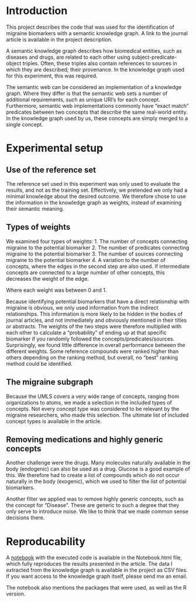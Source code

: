 # Introduction

This project describes the code that was used for the identification of migraine biomarkers with a semantic knowledge graph.
A link to the journal article is available in the project description. 

A semantic knowledge graph describes how biomedical entities, such as diseases and drugs, are related to each other using subject-predicate-object triples. 
Often, these triples also contain references to sources in which they are described; their provenance. 
In the knowledge graph used for this experiment, this was required. 

The semantic web can be considered an implementation of a knowledge graph. 
Where they differ is that the semantic web sets a number of additional requirements, such as unique URI's for each concept. 
Furthermore, semantic web implementations commonly have "exact match" predicates between two concepts that describe the same real-world entity. 
In the knowledge graph used by us, these concepts are simply merged to a single concept.

# Experimental setup

## Use of the reference set

The reference set used in this experiment was only used to evaluate the results, and not as the training set. 
Effectively, we pretended we only had a minimal knowledge about the desired outcome. 
We therefore chose to use the information in the knowledge graph as weights, instead of examining their semantic meaning. 

## Types of weights

We examined four types of weights: 
1. The number of concepts connecting migraine to the potential biomarker
2. The number of predicates connecting migraine to the potential biomarker
3. The number of sources connecting migraine to the potential biomarker
4. A variation to the number of concepts, where the edges in the second step are also used. If intermediate concepts are connected to a large number of other concepts, this decreases the weight of the edge. 

Where each weight was between 0 and 1. 

Because identifying potential biomarkers that have a direct relationship with migraine is obvious, we only used information from the indirect relationships. 
This information is more likely to be hidden in the bodies of journal articles, and not immediately and obviously mentioned in their titles or abstracts.
The weights of the two steps were therefore multiplied with each other to calculate a "probability" of ending up at that specific biomarker if you randomly followed the concepts/predicates/sources. 
Surprisingly, we found little difference in overall performance between the different weights. 
Some reference compounds were ranked higher than others depending on the ranking method, but overall, no "best" ranking method could be identified. 

## The migraine subgraph

Because the UMLS covers a very wide range of concepts, ranging from organizations to atoms, we made a selection in the included types of concepts. 
Not every concept type was considered to be relevant by the migraine researchers, who made this selection. 
The ultimate list of included concept types is available in the article. 

## Removing medications and highly generic concepts

Another challenge were the drugs. 
Many molecules naturally available in the body (endogenic) can also be used as a drug. 
Glucose is a good example of this. 
We therefore had to create a list of compounds which do not occur naturally in the body (exogenic), which we used to filter the list of potential biomarkers. 

Another filter we applied was to remove highly generic concepts, such as the concept for "Disease". 
These are generic to such a degree that they only serve to introduce noise. 
We like to think that we made common sense decisions there. 

# Reproducability 

A [notebook](http://wytze.info/migraine_biomarkers/) with the executed code is available in the Notebook.html file, which fully reproduces the results presented in the article.
The data I extracted from the knowledge graph is available in the project as CSV files. 
If you want access to the knowledge graph itself, please send me an email. 

The notebook also mentions the packages that were used, as well as the R version. 
